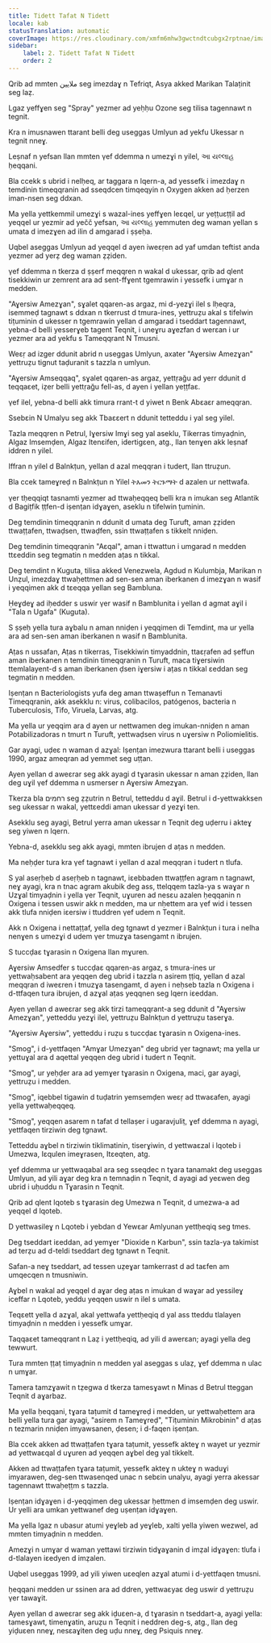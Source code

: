 ```yaml
---
title: Tidett Tafat N Tidett
locale: kab
statusTranslation: automatic
coverImage: https://res.cloudinary.com/xmfm6mhw3gwctndtcubgx2rptnae/image/upload/v1741354419/small_cover_la_gran_rebelion_28716e29d2.webp
sidebar:
    label: 2. Tidett Tafat N Tidett
    order: 2
---
```

Qrib ad mmten ملايين seg imezdaɣ n Tefriqt, Asya akked Marikan Talaṭinit seg laẓ.

Lgaz yeffɣen seg "Spray" yezmer ad yeḥḥu Ozone seg tilisa tagennawt n tegnit.

Kra n imusnawen ttarant belli deg useggas Umlyun ad yekfu Ukessar n tegnit nneɣ.

Leṣnaf n yefsan llan mmten γef ddemma n umezɣi n yilel, આ યલ્લાહ ḥeqqani.

Bla ccekk s ubrid i nelḥeq, ar taggara n lqern-a, ad yessefk i imezdaɣ n temdinin timeqqranin ad sseqdcen timqeqyin n Oxygen akken ad ḥerzen iman-nsen seg ddxan.

Ma yella yettkemmil umezɣi s wazal-ines yeffɣen leɛqel, ur yeṭṭuɛṭṭil ad yeqqel ur yezmir ad yečč yefsan, આ યલ્લાહ yemmuten deg waman yellan s umata d imezɣen ad ilin d amgarad i ṣṣeḥa.

Uqbel aseggas Umlyun ad yeqqel d ayen iweɛṛen ad yaf umdan teftist anda yezmer ad yerẓ deg waman ẓẓiden.

γef ddemma n tkerza d ṣṣerf meqqren n wakal d ukessar, qrib ad qlent tisekkiwin ur zemrent ara ad sent-ffɣent tgemrawin i yessefk i umɣar n medden.

"Aɣersiw Amezɣan", sɣalet qqaren-as argaz, mi d-yezɣi ilel s lḥeqra, isemmeḍ tagnawt s ddxan n tkerrust d tmura-ines, yettruẓu akal s tifelwin tiṭuminin d ukesser n tgemrawin yellan d amgarad i tseddart tagennawt, yebna-d belli yesserɣeb tagent Teqnit, i uneɣru aɣezfan d werεan i ur yezmer ara ad yekfu s Tameqqrant N Tmusni.

Weɛṛ ad izger ddunit abrid n useggas Umlyun, axater "Aɣersiw Amezɣan" yettruẓu tignut taḍuranit s tazzla n umlyun.

"Aɣersiw Amseqqaq", sɣalet qqaren-as argaz, yettṛağu ad yerr ddunit d teqqaɛet, iẓer belli yettṛağu fell-as, d ayen i yellan yeṭṭfaɛ.

γef ilel, yebna-d belli akk timura rrant-t d yiwet n Benk Abɛaɛr ameqqran.

Ssebɛin N Umalyu seg akk Tbaɛɛert n ddunit tetteddu i yal seg yilel.

Tazla meqqren n Petrul, Iɣersiw Imɣi seg yal aseklu, Tikerras timyaḍnin, Algaz Imsemḍen, Algaz Itenɛifen, idertigɛen, atg., llan tenɣen akk leṣnaf iddren n yilel.

Iffran n yilel d Balnkṭun, yellan d azal meqqran i tudert, llan ttruẓun.

Bla ccek tameɣreḍ n Balnkṭun n Yilel ትእመን ትርጉማት d azalen ur nettwafa.

γer tḥeqqiqt tasnamti yezmer ad ttwaḥeqqeq belli kra n imukan seg Atlantik d Bagiṭfik ṭṭfen-d iṣenṭan idɣaɣen, aseklu n tifelwin ṭuminin.

Deg temdinin timeqqranin n ddunit d umata deg Turuft, aman ẓẓiden ttwaṭṭafen, ttwaḍsen, ttwaḍfen, ssin ttwaṭṭafen s tikkelt nniḍen.

Deg temdinin timeqqranin "Aɛqal", aman i ttwattun i umgarad n medden ttɛeddin seg tegmatin n medden aṭas n tikkal.

Deg temdint n Kuguta, tilisa akked Venezwela, Agdud n Kulumbja, Marikan n Unẓul, imezdaɣ ttwaḥettmen ad sen-sen aman iberkanen d imezɣan n wasif i yeqqimen akk d tɛeqqa yellan seg Bambluna.

Ḥeɣdeɣ ad iḥedder s uswir γer wasif n Bamblunita i yellan d agmat aɣil i "Tala n Ugafa" (Kuguta).

S ṣṣeḥ yella tura aɣbalu n aman nniḍen i yeqqimen di Temdint, ma ur yella ara ad sen-sen aman iberkanen n wasif n Bamblunita.

Aṭas n ussafan, Aṭas n tikerras, Tisekkiwin timyaddnin, ttaɛṛafen ad ṣeffun aman iberkanen n temdinin timeqqranin n Turuft, maca tiɣersiwin ttemlalayent-d s aman iberkanen ḍsen iɣersiw i aṭas n tikkal ɛeddan seg tegmatin n medden.

Iṣenṭan n Bacteriologists yufa deg aman ttwaṣeffun n Temanavti Timeqqranin, akk asekklu n: virus, colibacilos, patógenos, bacteria n Tuberculosis, Tifo, Viruela, Larvas, atg.

Ma yella ur yeqqim ara d ayen ur nettwamen deg imukan-nniḍen n aman Potabilizadoras n tmurt n Turuft, yettwaḍsen virus n uɣersiw n Poliomielitis.

Gar ayagi, uḍeɛ n waman d azɣal: Iṣenṭan imezwura ttarant belli i useggas 1990, argaz ameqran ad yemmet seg uṭṭan.

Ayen yellan d aweɛrar seg akk ayagi d tɣarasin ukessar n aman ẓẓiden, llan deg uɣil γef ddemma n usmerser n Aɣersiw Amezɣan.

Tkerza bla רחמים seg ẓẓutrin n Betrul, tetteddu d aɣil. Betrul i d-yettwakksen seg ukessar n wakal, yettɛeddi aman ukessar d yezɣi ten.

Asekklu seg ayagi, Betrul yerra aman ukessar n Teqnit deg uḍerru i akteɣ seg yiwen n lqern.

Yebna-d, asekklu seg akk ayagi, mmten ibrujen d aṭas n medden.

Ma neḥḍer tura kra γef tagnawt i yellan d azal meqqran i tudert n tlufa.

S yal aseṛḥeb d aseṛḥeb n tagnawt, iɛebbaden ttwaṭṭfen agram n tagnawt, neɣ ayagi, kra n tnac agram akubik deg ass, ttelqqem tazla-ya s waɣar n Uzɣal timyaḍnin i yella γer Teqnit, uɣuren ad nesɛu azalen ḥeqqanin n Oxigena i tessen uswir akk n medden, ma ur nḥettem ara γef wid i tessen akk tlufa nniḍen iɛersiw i ttuddren γef udem n Teqnit.

Akk n Oxigena i nettaṭṭaf, yella deg tgnawt d yezmer i Balnkṭun i tura i nelha nenɣen s umezɣi d udem γer tmuzɣa tasengamt n ibrujen.

S tuccḍaɛ tɣarasin n Oxigena llan mɣuren.

Aɣersiw Amsedfer s tuccḍaɛ qqaren-as argaz, s tmura-ines ur yettwaḥsabent ara yeqqen deg ubrid i tazzla n asirem ṭṭiq, yellan d azal meqqran d iweɛren i tmuzɣa tasengamt, d ayen i neḥseb tazla n Oxigena i d-ttfaqen tura ibrujen, d azɣal aṭas yeqqnen seg lqern iɛeddan.

Ayen yellan d aweɛrar seg akk tirzi tameqqrant-a seg ddunit d "Aɣersiw Amezɣan", yetteddu yezɣi ilel, yettruẓu Balnkṭun d yettruẓu taserɣa.

"Aɣersiw Aɣersiw", yetteddu i ruẓu s tuccḍaɛ tɣarasin n Oxigena-ines.

"Smog", i d-yettfaqen "Amɣar Umezɣan" deg ubrid γer tagnawt; ma yella ur yettuɣal ara d aqettal yeqqen deg ubrid i tudert n Teqnit.

"Smog", ur yeḥḍer ara ad yemɣer tɣarasin n Oxigena, maci, gar ayagi, yettruẓu i medden.

"Smog", iqebbel tigawin d tuḍatrin yemsemḍen weɛṛ ad ttwaɛafen, ayagi yella yettwaḥeqqeq.

"Smog", yeqqen asarem n tafat d tellaṣer i ugaravjuliṭ, ɣef ddemma n ayagi, yettfaqen tirziwin deg tgnawt.

Tetteddu aɣbel n tirziwin tiklimatinin, tiserɣiwin, d yettwaɛzal i lqoteb i Umezwa, Iɛqulen imeɣrasen, Itɛeqten, atg.

ɣef ddemma ur yettwaqabal ara seg sseqdec n tɣara tanamakt deg useggas Umlyun, ad yili aɣar deg kra n temnaḍin n Teqnit, d ayagi ad yeɛwen deg ubrid i uḥuddu n Tɣarasin n Teqnit.

Qrib ad qlent lqoteb s tɣarasin deg Umezwa n Teqnit, d umezwa-a ad yeqqel d lqoteb.

D yettwasileɣ n Lqoteb i yebdan d Yewɛar Amlyunan yettḥeqiq seg tmes.

Deg tseddart iɛeddan, ad yemɣer "Dioxide n Karbun", ssin tazla-ya takimist ad terẓu ad d-teldi tseddart deg tgnawt n Teqnit.

Safan-a neɣ tseddart, ad tessen uẓeɣar tamkerrast d ad taɛfen am umqecqen n tmusniwin.

Aɣbel n wakal ad yeqqel d aɣar deg aṭas n imukan d waɣar ad yessileɣ iceffar n Lqoteb, yeddu yeqqen uswir n ilel s umata.

Teqɛett yella d azɣal, akal yettwafa yettḥeqiq d yal ass tteddu tlalayen timyaḍnin n medden i yessefk umɣar.

Taqqaɛet tameqqrant n Laẓ i yettḥeqiq, ad yili d awerεan; ayagi yella deg tewwurt.

Tura mmten ṭṭaṭ timyaḍnin n medden yal aseggas s ulaẓ, ɣef ddemma n ulac n umɣar.

Tamera tamzɣawit n tẓegwa d tkerza tamesɣawt n Minas d Betrul tteggan Teqnit d aɣarbaz.

Ma yella ḥeqqani, tɣara taṭumit d tameɣreḍ i medden, ur yettwaḥettem ara belli yella tura gar ayagi, "asirem n Tameɣreḍ", "Tiṭuminin Mikrobinin" d aṭas n tezmarin nniḍen imyawsanen, ḍesen; i d-faqen iṣenṭan.

Bla ccek akken ad ttwaṭṭafen tɣara taṭumit, yessefk akteɣ n wayet ur yezmir ad yettwaɛqal d uɣuren ad yeqqen aɣbel deg yal tikkelt.

Akken ad ttwaṭṭafen tɣara taṭumit, yessefk akteɣ n ukteɣ n waduɣi imyarawen, deg-sen ttwasenqed unac n sebɛin unalyu, ayagi yerra akessar tagennawt ttwaḥeṭṭm s tazzla.

Iṣenṭan idɣaɣen i d-yeqqimen deg ukessar ḥettmen d imsemḍen deg uswir. Ur yelli ara umkan yettwanef deg uṣenṭan idɣaɣen.

Ma yella lgaz n ubasur atumi yeɣleb ad yeɣleb, xalti yella yiwen wezwel, ad mmten timyaḍnin n medden.

Amezɣi n umɣar d waman yettawi tirziwin tidɣaɣanin d imẓal idɣaɣen: tlufa i d-tlalayen iɛedyen d imẓalen.

Uqbel useggas 1999, ad yili yiwen uɛeqlen azɣal atumi i d-yettfaqen tmusni.

ḥeqqani medden ur ssinen ara ad ddren, yettwaɛyaɛ deg uswir d yettruẓu γer tawaɣit.

Ayen yellan d aweɛrar seg akk iḍuɛen-a, d tɣarasin n tseddart-a, ayagi yella: tamesɣawt, timenɣatin, aruẓu n Teqnit i neddren deg-s, atg., llan deg yiḍuɛen nneɣ, nesɛaɣiten deg uḍu nneɣ, deg Psiquis nneɣ.

